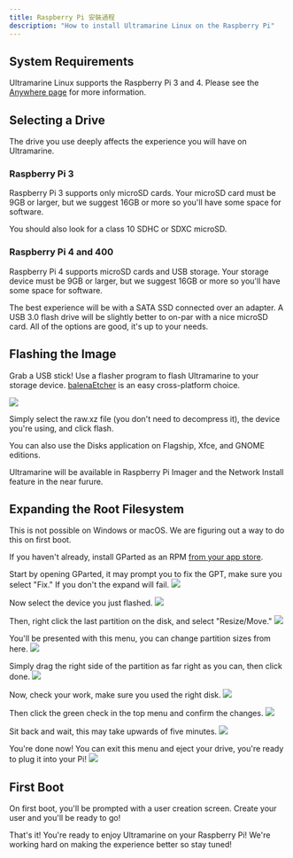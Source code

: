 ```yaml
---
title: Raspberry Pi 安裝過程
description: "How to install Ultramarine Linux on the Raspberry Pi"
---
```



## System Requirements

Ultramarine Linux supports the Raspberry Pi 3 and 4. Please see the [Anywhere page](/en/anywhere/rpi) for more information.

## Selecting a Drive

The drive you use deeply affects the experience you will have on Ultramarine.

### Raspberry Pi 3

Raspberry Pi 3 supports only microSD cards. Your microSD card must be 9GB or larger, but we suggest 16GB or more so you'll have some space for software.

You should also look for a class 10 SDHC or SDXC microSD.

### Raspberry Pi 4 and 400

Raspberry Pi 4 supports microSD cards and USB storage. Your storage device must be 9GB or larger, but we suggest 16GB or more so you'll have some space for software.

The best experience will be with a SATA SSD connected over an adapter. A USB 3.0 flash drive will be slightly better to on-par with a nice microSD card. All of the options are good, it's up to your needs.

## Flashing the Image

Grab a USB stick! Use a flasher program to flash Ultramarine to your storage device. [balenaEtcher](https://www.balena.io/etcher/) is an easy cross-platform choice.

![](/assets/balenaetcher.png)

Simply select the raw.xz file (you don't need to decompress it), the device you're using, and click flash.

You can also use the Disks application on Flagship, Xfce, and GNOME editions.

<Alert type="info">
  Ultramarine will be available in Raspberry Pi Imager and the Network Install
  feature in the near furure.
</Alert>

## Expanding the Root Filesystem

<Alert type="info">
  This is not possible on Windows or macOS. We are figuring out a way to do this
  on first boot.
</Alert>

If you haven't already, install GParted as an RPM [from your app store](/en/linux/software).

Start by opening GParted, it may prompt you to fix the GPT, make sure you select "Fix." If you don't the expand will fail.
![](/assets/gparted/gpt.png)

Now select the device you just flashed.
![](/assets/gparted/disk.png)

Then, right click the last partition on the disk, and select "Resize/Move."
![](/assets/gparted/part.png)

You'll be presented with this menu, you can change partition sizes from here.
![](/assets/gparted/resizemenu.png)

Simply drag the right side of the partition as far right as you can, then click done.
![](/assets/gparted/fillwhole.png)

Now, check your work, make sure you used the right disk.
![](/assets/gparted/checkwork.png)

Then click the green check in the top menu and confirm the changes.
![](/assets/gparted/apply.png)

Sit back and wait, this may take upwards of five minutes.
![](/assets/gparted/progress.png)

You're done now! You can exit this menu and eject your drive, you're ready to plug it into your Pi!
![](/assets/gparted/done.png)

## First Boot

On first boot, you'll be prompted with a user creation screen. Create your user and you'll be ready to go!

That's it! You're ready to enjoy Ultramarine on your Raspberry Pi! We're working hard on making the experience better so stay tuned!
